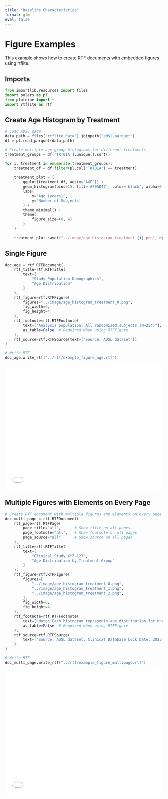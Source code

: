 ```yaml
---
title: "Baseline Characteristics"
format: gfm
eval: false
---
```


<!-- `.md` and `.py` files are generated from the `.qmd` file. Please edit that file. -->

# Figure Examples

This example shows how to create RTF documents with embedded figures using rtflite.

## Imports

```python
from importlib.resources import files
import polars as pl
from plotnine import *
import rtflite as rtf
```

## Create Age Histogram by Treatment

```python
# Load ADSL data
data_path = files("rtflite.data").joinpath("adsl.parquet")
df = pl.read_parquet(data_path)
```

```python
# Create multiple age group histograms for different treatments
treatment_groups = df['TRT01A'].unique().sort()

for i, treatment in enumerate(treatment_groups):
    treatment_df = df.filter(pl.col('TRT01A') == treatment)
    
    treatment_plot = (
        ggplot(treatment_df, aes(x='AGE')) +
        geom_histogram(bins=15, fill='#70AD47', color='black', alpha=0.7) +
        labs(
            x='Age (years)',
            y='Number of Subjects'
        ) +
        theme_minimal() +
        theme(
            figure_size=(6, 4)
        )
    )
    
    treatment_plot.save(f"../image/age_histogram_treatment_{i}.png", dpi=300, width=6, height=4)
```

## Single Figure

```python
doc_age = rtf.RTFDocument(
    rtf_title=rtf.RTFTitle(
        text=[
            "Study Population Demographics",
            "Age Distribution"
        ]
    ),
    rtf_figure=rtf.RTFFigure(
        figures="../image/age_histogram_treatment_0.png",
        fig_width=6,
        fig_height=4
    ),
    rtf_footnote=rtf.RTFFootnote(
        text=["Analysis population: All randomized subjects (N=254)"],
        as_table=False  # Required when using RTFFigure
    ),
    rtf_source=rtf.RTFSource(text=["Source: ADSL dataset"])
)

# Write RTF
doc_age.write_rtf("../rtf/example_figure_age.rtf")
```

<embed src="../pdf/example_figure_age.pdf" style="width:100%; height:400px" type="application/pdf">

## Multiple Figures with Elements on Every Page

```python
# Create RTF document with multiple figures and elements on every page
doc_multi_page = rtf.RTFDocument(
    rtf_page=rtf.RTFPage(
        page_title="all",      # Show title on all pages
        page_footnote="all",   # Show footnote on all pages
        page_source="all"      # Show source on all pages
    ),
    rtf_title=rtf.RTFTitle(
        text=[
            "Clinical Study XYZ-123",
            "Age Distribution by Treatment Group"
        ]
    ),
    rtf_figure=rtf.RTFFigure(
        figures=[
            "../image/age_histogram_treatment_0.png",
            "../image/age_histogram_treatment_1.png", 
            "../image/age_histogram_treatment_2.png",  
        ],
        fig_width=6,
        fig_height=4
    ),
    rtf_footnote=rtf.RTFFootnote(
        text=["Note: Each histogram represents age distribution for one treatment group"],
        as_table=False  # Required when using RTFFigure
    ),
    rtf_source=rtf.RTFSource(
        text=["Source: ADSL dataset, Clinical Database Lock Date: 2023-12-31"]
    )
)

# Write RTF
doc_multi_page.write_rtf("../rtf/example_figure_multipage.rtf")
```

<embed src="../pdf/example_figure_multipage.pdf" style="width:100%; height:400px" type="application/pdf">